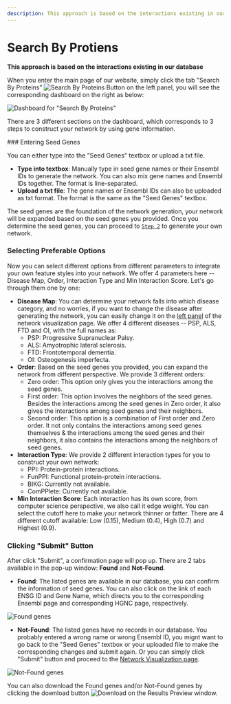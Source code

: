 ```yaml
---
description: This approach is based on the interactions existing in our database
---
```



# Search By Protiens

**This approach is based on the interactions existing in our database**

When you enter the main page of our website, simply click the tab "Search By Proteins" <Image width={200} height={80} src="/image/docs/search-by-protein-button.png" alt="Search By Proteins Button" className="inline aspect-auto"/> on the left panel, you will see the corresponding dashboard on the right as below:

![Dashboard for "Search By Proteins"](../../../public/image/docs/dashboard-search-by-protein.png)

There are 3 different sections on the dashboard, which corresponds to 3 steps to construct your network by using gene information.

<Steps>
### Entering Seed Genes

You can either type into the "Seed Genes" textbox or upload a txt file.

- **Type into textbox**: Manually type in seed gene names or their Ensembl IDs to generate the network. You can also mix gene names and Ensembl IDs together. The format is line-separated.
- **Upload a txt file**: The gene names or Ensembl IDs can also be uploaded as txt format. The format is the same as the "Seed Genes" textbox.

The seed genes are the foundation of the network generation, your network will be expanded based on the seed genes you provided. Once you determine the seed genes, you can proceed to [`Step 2`](by-protein-name.mdx#clicking-submit-button) to generate your own network.

### Selecting Preferable Options

Now you can select different options from different parameters to integrate your own feature styles into your network. We offer 4 parameters here -- Disease Map, Order, Interaction Type and Min Interaction Score. Let's go through them one by one:

- **Disease Map**: You can determine your network falls into which disease category, and no worries, if you want to change the disease after generating the network, you can easily change it on the [left panel](../network-visualization/left-panel.mdx) of the network visualization page. We offer 4 different diseases -- PSP, ALS, FTD and OI, with the full names as:
  - PSP: Progressive Supranuclear Palsy.
  - ALS: Amyotrophic lateral sclerosis.
  - FTD: Frontotemporal dementia.
  - OI: Osteogenesis imperfecta.
- **Order**: Based on the seed genes you provided, you can expand the network from different perspective. We provide 3 different orders:
  - Zero order: This option only gives you the interactions among the seed genes.
  - First order: This option involves the neighbors of the seed genes. Besides the interactions among the seed genes in Zero order, it also gives the interactions among seed genes and their neighbors.
  - Second order: This option is a combination of First order and Zero order. It not only contains the interactions among seed genes themselves & the interactions among the seed genes and their neighbors, it also contains the interactions among the neighbors of seed genes.
- **Interaction Type**: We provide 2 different interaction types for you to construct your own network:
  - PPI: Protein-protein interactions.
  - FunPPI: Functional protein-protein interactions.
  - BIKG: Currently not available.
  - ComPPlete: Currently not available.
- **Min Interaction Score**: Each interaction has its own score, from computer science perspective, we also call it edge weight. You can select the cutoff here to make your network thinner or fatter. There are 4 different cutoff available: Low (0.15), Medium (0.4), High (0.7) and Highest (0.9).

### Clicking "Submit" Button

After click "Submit", a confirmation page will pop up. There are 2 tabs available in the pop-up window: **Found** and **Not-Found**.

- **Found**: The listed genes are available in our database, you can confirm the information of seed genes. You can also click on the link of each ENSG ID and Gene Name, which directs you to the corresponding Ensembl page and corresponding HGNC page, respectively.

![Found genes](../../../public/image/docs/found-genes.png)

- **Not-Found**: The listed genes have no records in our database. You probably entered a wrong name or wrong Ensembl ID, you mignt want to go back to the "Seed Genes" textbox or your uploaded file to make the corresponding changes and submit again. Or you can simply click "Submit" button and proceed to the [Network Visualization page](../network-visualization/).

![Not-Found genes](../../../public/image/docs/not-found-genes.png)

You can also download the Found genes and/or Not-Found genes by clicking the download button <Image width={30} height={30} src="/image/docs/download-button.png" alt="Download" className="inline aspect-square"/> on the Results Preview window.

</Steps>
